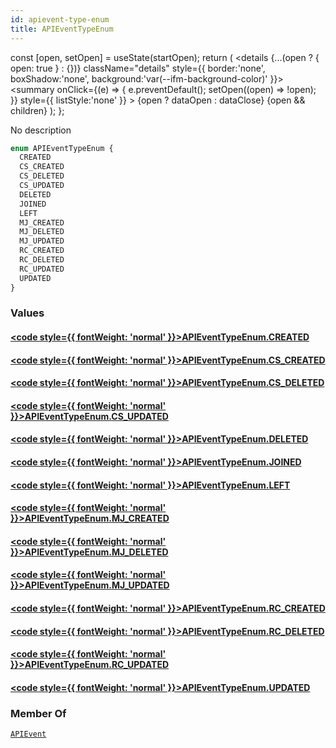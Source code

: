 ```yaml
---
id: apievent-type-enum
title: APIEventTypeEnum
---
```









  const [open, setOpen] = useState(startOpen);
  return (
    <details {...(open ? { open: true } : {})} className="details" style={{ border:'none', boxShadow:'none', background:'var(--ifm-background-color)' }}>
      <summary
        onClick={(e) => {
          e.preventDefault();
          setOpen((open) => !open);
        }}
        style={{ listStyle:'none' }}
      >
      {open ? dataOpen : dataClose}
      </summary>
      {open && children}
    </details>
  );
};








No description


```graphql
enum APIEventTypeEnum {
  CREATED
  CS_CREATED
  CS_DELETED
  CS_UPDATED
  DELETED
  JOINED
  LEFT
  MJ_CREATED
  MJ_DELETED
  MJ_UPDATED
  RC_CREATED
  RC_DELETED
  RC_UPDATED
  UPDATED
}
```




### Values

#### [<code style={{ fontWeight: 'normal' }}>APIEventTypeEnum.<b>CREATED</b></code>](#)  



#### [<code style={{ fontWeight: 'normal' }}>APIEventTypeEnum.<b>CS&#x005F;CREATED</b></code>](#)  



#### [<code style={{ fontWeight: 'normal' }}>APIEventTypeEnum.<b>CS&#x005F;DELETED</b></code>](#)  



#### [<code style={{ fontWeight: 'normal' }}>APIEventTypeEnum.<b>CS&#x005F;UPDATED</b></code>](#)  



#### [<code style={{ fontWeight: 'normal' }}>APIEventTypeEnum.<b>DELETED</b></code>](#)  



#### [<code style={{ fontWeight: 'normal' }}>APIEventTypeEnum.<b>JOINED</b></code>](#)  



#### [<code style={{ fontWeight: 'normal' }}>APIEventTypeEnum.<b>LEFT</b></code>](#)  



#### [<code style={{ fontWeight: 'normal' }}>APIEventTypeEnum.<b>MJ&#x005F;CREATED</b></code>](#)  



#### [<code style={{ fontWeight: 'normal' }}>APIEventTypeEnum.<b>MJ&#x005F;DELETED</b></code>](#)  



#### [<code style={{ fontWeight: 'normal' }}>APIEventTypeEnum.<b>MJ&#x005F;UPDATED</b></code>](#)  



#### [<code style={{ fontWeight: 'normal' }}>APIEventTypeEnum.<b>RC&#x005F;CREATED</b></code>](#)  



#### [<code style={{ fontWeight: 'normal' }}>APIEventTypeEnum.<b>RC&#x005F;DELETED</b></code>](#)  



#### [<code style={{ fontWeight: 'normal' }}>APIEventTypeEnum.<b>RC&#x005F;UPDATED</b></code>](#)  



#### [<code style={{ fontWeight: 'normal' }}>APIEventTypeEnum.<b>UPDATED</b></code>](#)  







### Member Of

[`APIEvent`](/api/types/objects/apievent)  <Badge class="badge badge--secondary badge--relation" text="object"/>